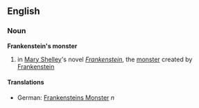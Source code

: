 ==English==
===Noun===
'''Frankenstein's monster'''
#in [[w:Mary Shelly|Mary Shelley]]'s novel ''[[Frankenstein]]'', the [[monster]] created by [[Frankenstein]]
====Translations====
*German: [[Frankensteins Monster]] ''n''